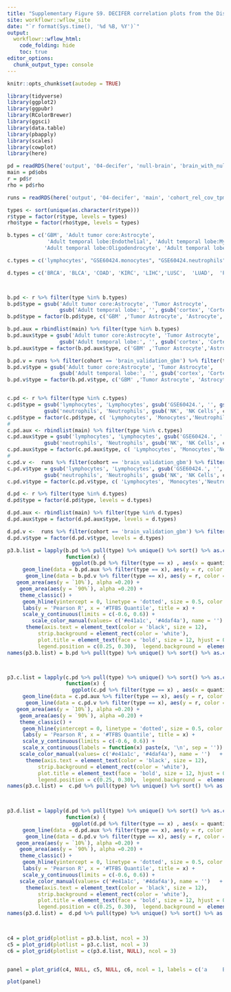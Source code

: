 ```yaml
---
title: "Supplementary Figure S9. DECIFER correlation plots from the Discovery and the Validation cohorts with different tumor and tissue types"
site: workflowr::wflow_site
date: "`r format(Sys.time(), '%d %B, %Y')`"
output:
  workflowr::wflow_html:
    code_folding: hide
    toc: true
editor_options:
  chunk_output_type: console
---
```


```r
knitr::opts_chunk$set(autodep = TRUE)
```

```r
library(tidyverse)
library(ggplot2)
library(ggpubr)
library(RColorBrewer)
library(ggsci)
library(data.table)
library(pbapply)
library(scales)
library(cowplot)
library(here)
```

```r

pd = readRDS(here('output', '04-decifer', 'null-brain', 'brain_with_null_plotdata_stats.rds'))
main = pd$obs
r = pd$r
rho = pd$rho

runs = readRDS(here('output', '04-decifer', 'main', 'cohort_rel_cov_tpm_merged_cor_complete.rds'))

types <- sort(unique(as.character(r$type)))
r$type = factor(r$type, levels = types)
rho$type = factor(rho$type, levels = types)
```


```r
b.types = c('GBM', 'Adult tumor core:Astrocyte',
             'Adult temporal lobe:Endothelial', 'Adult temporal lobe:Myeloid',
            'Adult temporal lobe:Oligodendrocyte', 'Adult temporal lobe:Whole cortex')

c.types = c('lymphocytes', "GSE60424.monocytes", "GSE60424.neutrophils")

d.types = c('BRCA', 'BLCA', 'COAD', 'KIRC', 'LIHC','LUSC',  'LUAD',  'PRAD')



b.pd <- r %>% filter(type %in% b.types)
b.pd$type = gsub('Adult tumor core:Astrocyte', 'Tumor Astrocyte',
                 gsub('Adult temporal lobe:', '', gsub('cortex', 'Cortex', b.pd$type)))
b.pd$type = factor(b.pd$type, c('GBM' ,'Tumor Astrocyte', 'Astrocyte', 'Endothelial', 'Myeloid', 'Oligodendrocyte', 'Whole Cortex'))

b.pd.aux = rbindlist(main) %>% filter(type %in% b.types)
b.pd.aux$type = gsub('Adult tumor core:Astrocyte', 'Tumor Astrocyte',
                 gsub('Adult temporal lobe:', '', gsub('cortex', 'Cortex', b.pd.aux$type)))
b.pd.aux$type = factor(b.pd.aux$type, c('GBM' ,'Tumor Astrocyte','Astrocyte', 'Endothelial', 'Myeloid', 'Oligodendrocyte', 'Whole Cortex'))

b.pd.v = runs %>% filter(cohort == 'brain_validation_gbm') %>% filter(type %in% b.types)
b.pd.v$type = gsub('Adult tumor core:Astrocyte', 'Tumor Astrocyte',
                 gsub('Adult temporal lobe:', '', gsub('cortex', 'Cortex', b.pd.v$type)))
b.pd.v$type = factor(b.pd.v$type, c('GBM' ,'Tumor Astrocyte', 'Astrocyte', 'Endothelial', 'Myeloid', 'Oligodendrocyte', 'Whole Cortex'))


c.pd <- r %>% filter(type %in% c.types)
c.pd$type = gsub('lymphocytes', 'Lymphocytes', gsub('GSE60424.', '', gsub('CD4', 'CD4 T-Cells', gsub('CD8', 'CD8 T-Cells', gsub('monocytes', 'Monocytes',
            gsub('neutrophils', 'Neutrophils', gsub('NK', 'NK Cells', c.pd$type)))))))
c.pd$type = factor(c.pd$type, c( 'Lymphocytes', 'Monocytes','Neutrophils') )
# 
c.pd.aux <- rbindlist(main) %>% filter(type %in% c.types)
c.pd.aux$type = gsub('lymphocytes', 'Lymphocytes', gsub('GSE60424.', '', gsub('CD4', 'CD4 T-Cells', gsub('CD8', 'CD8 T-Cells', gsub('monocytes', 'Monocytes',
            gsub('neutrophils', 'Neutrophils', gsub('NK', 'NK Cells', c.pd.aux$type)))))))
c.pd.aux$type = factor(c.pd.aux$type, c( 'Lymphocytes', 'Monocytes','Neutrophils') )
# 
c.pd.v <-  runs %>% filter(cohort == 'brain_validation_gbm') %>% filter(type %in% c.types)
c.pd.v$type = gsub('lymphocytes', 'Lymphocytes', gsub('GSE60424.', '', gsub('CD4', 'CD4 T-Cells', gsub('CD8', 'CD8 T-Cells', gsub('monocytes', 'Monocytes',
            gsub('neutrophils', 'Neutrophils', gsub('NK', 'NK Cells', c.pd.v$type)))))))
c.pd.v$type = factor(c.pd.v$type, c( 'Lymphocytes', 'Monocytes','Neutrophils') )

d.pd <- r %>% filter(type %in% d.types)
d.pd$type = factor(d.pd$type, levels = d.types)

d.pd.aux <- rbindlist(main) %>% filter(type %in% d.types)
d.pd.aux$type = factor(d.pd.aux$type, levels = d.types)

d.pd.v <-  runs %>% filter(cohort == 'brain_validation_gbm') %>% filter(type %in% d.types)
d.pd.v$type = factor(d.pd.v$type, levels = d.types)
```

```r

p3.b.list = lapply(b.pd %>% pull(type) %>% unique() %>% sort() %>% as.character(),
                   function(x) { 
                     ggplot(b.pd %>% filter(type == x) , aes(x = quantile)) +
     geom_line(data = b.pd.aux %>% filter(type == x), aes(y = r, color = 'Discovery')) +
      geom_line(data = b.pd.v %>% filter(type == x), aes(y = r, color = 'Validation')) +
   geom_area(aes(y = `10%`), alpha =0.20) +
    geom_area(aes(y = `90%`), alpha =0.20) +
    theme_classic() +
     geom_hline(yintercept = 0, linetype = 'dotted', size = 0.5, color = 'black') +
     labs(y = 'Pearson R', x = '#TFBS Quantile', title = x) +
     scale_y_continuous(limits = c(-0.6, 0.6)) + 
        scale_color_manual(values= c('#e41a1c', '#4daf4a'), name = '')   +             
      theme(axis.text = element_text(color = 'black', size = 12),
          strip.background = element_rect(color = 'white'), 
          plot.title = element_text(face = 'bold', size = 12, hjust = 0.5),
          legend.position = c(0.25, 0.30),  legend.background =  element_blank())})
names(p3.b.list) = b.pd %>% pull(type) %>% unique() %>% sort() %>% as.character()



p3.c.list = lapply(c.pd %>% pull(type) %>% unique() %>% sort() %>% as.character(),
                   function(x) {
                     ggplot(c.pd %>% filter(type == x) , aes(x = quantile)) +
     geom_line(data = c.pd.aux %>% filter(type == x), aes(y = r, color = 'Discovery')) +
      geom_line(data = c.pd.v %>% filter(type == x), aes(y = r, color = 'Validation')) +
   geom_area(aes(y = `10%`), alpha =0.20) +
    geom_area(aes(y = `90%`), alpha =0.20) +
    theme_classic() +
     geom_hline(yintercept = 0, linetype = 'dotted', size = 0.5, color = 'black') +
     labs(y = 'Pearson R', x = '#TFBS Quantile', title = x) +
     scale_y_continuous(limits = c(-0.6, 0.6)) +
     scale_x_continuous(labels = function(x) paste(x, '\n', sep = '')) +
    scale_color_manual(values= c('#e41a1c', '#4daf4a'), name = '')   +
      theme(axis.text = element_text(color = 'black', size = 12),
          strip.background = element_rect(color = 'white'),
          plot.title = element_text(face = 'bold', size = 12, hjust = 0.5),
          legend.position = c(0.25, 0.30),  legend.background =  element_blank())})
names(p3.c.list) =  c.pd %>% pull(type) %>% unique() %>% sort() %>% as.character()

   

p3.d.list = lapply(d.pd %>% pull(type) %>% unique() %>% sort() %>% as.character(),
                   function(x) { 
                     ggplot(d.pd %>% filter(type == x) , aes(x = quantile)) +
     geom_line(data = d.pd.aux %>% filter(type == x), aes(y = r, color = 'Discovery')) +
      geom_line(data = d.pd.v %>% filter(type == x), aes(y = r, color = 'Validation')) +
   geom_area(aes(y = `10%`), alpha =0.20) +
    geom_area(aes(y = `90%`), alpha =0.20) +
    theme_classic() +
     geom_hline(yintercept = 0, linetype = 'dotted', size = 0.5, color = 'black') +
     labs(y = 'Pearson R', x = '#TFBS Quantile', title = x) +
     scale_y_continuous(limits = c(-0.6, 0.6)) + 
    scale_color_manual(values= c('#e41a1c', '#4daf4a'), name = '')   +             
      theme(axis.text = element_text(color = 'black', size = 12),
          strip.background = element_rect(color = 'white'), 
          plot.title = element_text(face = 'bold', size = 12, hjust = 0.5),
          legend.position = c(0.25, 0.30),  legend.background =  element_blank())})
names(p3.d.list) =  d.pd %>% pull(type) %>% unique() %>% sort() %>% as.character()
  


c4 = plot_grid(plotlist = p3.b.list, ncol = 3)
c5 = plot_grid(plotlist = p3.c.list, ncol = 3)
c6 = plot_grid(plotlist = c(p3.d.list, NULL), ncol = 3)


panel = plot_grid(c4, NULL, c5, NULL, c6, ncol = 1, labels = c('a     Brain Tissue', '', 'b     Immune Cells', '', 'c     Other Tumors'), rel_heights = c(2, 0.1, 1, 0.1, 3) )

plot(panel)
```
